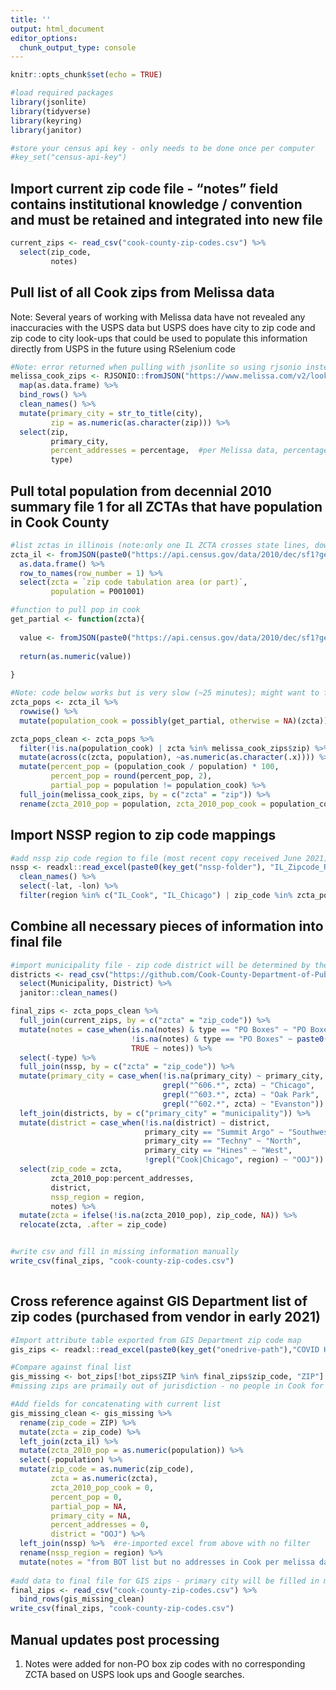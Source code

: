```yaml
---
title: ''
output: html_document
editor_options: 
  chunk_output_type: console
---
```


```r
knitr::opts_chunk$set(echo = TRUE)

#load required packages
library(jsonlite)
library(tidyverse)
library(keyring)
library(janitor)

#store your census api key - only needs to be done once per computer
#key_set("census-api-key")

```

## Import current zip code file - "notes" field contains institutional knowledge / convention and must be retained and integrated into new file

```r

current_zips <- read_csv("cook-county-zip-codes.csv") %>%
  select(zip_code, 
         notes)

```

## Pull list of all Cook zips from Melissa data

Note: Several years of working with Melissa data have not revealed any inaccuracies with the USPS data but USPS does have city to zip code and zip code to city look-ups that could be used to populate this information directly from USPS in the future using RSelenium code

```r

#Note: error returned when pulling with jsonlite so using rjsonio instead
melissa_cook_zips <- RJSONIO::fromJSON("https://www.melissa.com/v2/lookups/countyzip/state/?fips=17031&fmt=json") %>%
  map(as.data.frame) %>% 
  bind_rows() %>%
  clean_names() %>%
  mutate(primary_city = str_to_title(city),
         zip = as.numeric(as.character(zip))) %>%
  select(zip,
         primary_city,
         percent_addresses = percentage,  #per Melissa data, percentage reflects percent addresses in cook county
         type)

```

## Pull total population from decennial 2010 summary file 1 for all ZCTAs that have population in Cook County

```r

#list zctas in illinois (note:only one IL ZCTA crosses state lines, down state so not of concern for CCDPH)
zcta_il <- fromJSON(paste0("https://api.census.gov/data/2010/dec/sf1?get=P001001,NAME&for=zip%20code%20tabulation%20area%20(or%20part):*&in=state:17&key=", key_get("census-api-key"))) %>%
  as.data.frame() %>%
  row_to_names(row_number = 1) %>%
  select(zcta = `zip code tabulation area (or part)`,
         population = P001001)

#function to pull pop in cook
get_partial <- function(zcta){
  
  value <- fromJSON(paste0("https://api.census.gov/data/2010/dec/sf1?get=P001001,NAME&for=county%20(or%20part):031&in=state:17%20zip%20code%20tabulation%20area%20(or%20part):", zcta, "&key=", key_get("census-api-key")))[2,1]
  
  return(as.numeric(value))
  
}

#Note: code below works but is very slow (~25 minutes); might want to for loop with try() at some point
zcta_pops <- zcta_il %>%
  rowwise() %>%
  mutate(population_cook = possibly(get_partial, otherwise = NA)(zcta))

zcta_pops_clean <- zcta_pops %>%
  filter(!is.na(population_cook) | zcta %in% melissa_cook_zips$zip) %>%
  mutate(across(c(zcta, population), ~as.numeric(as.character(.x)))) %>%
  mutate(percent_pop = (population_cook / population) * 100,
         percent_pop = round(percent_pop, 2),
         partial_pop = population != population_cook) %>%
  full_join(melissa_cook_zips, by = c("zcta" = "zip")) %>%
  rename(zcta_2010_pop = population, zcta_2010_pop_cook = population_cook)

```

## Import NSSP region to zip code mappings

```r

#add nssp zip code region to file (most recent copy received June 2021)
nssp <- readxl::read_excel(paste0(key_get("nssp-folder"), "IL_Zipcode_Region_Mappings.xlsx")) %>% 
  clean_names() %>% 
  select(-lat, -lon) %>%
  filter(region %in% c("IL_Cook", "IL_Chicago") | zip_code %in% zcta_pops_clean$zcta)

```

## Combine all necessary pieces of information into final file

```r

#import municipality file - zip code district will be determined by the district of the primary city
districts <- read_csv("https://github.com/Cook-County-Department-of-Public-Health/ccdph-data-sets/blob/main/Municipality%20Populations.csv?raw=TRUE") %>%
  select(Municipality, District) %>%
  janitor::clean_names()

final_zips <- zcta_pops_clean %>%
  full_join(current_zips, by = c("zcta" = "zip_code")) %>%
  mutate(notes = case_when(is.na(notes) & type == "PO Boxes" ~ "PO Boxes",
                           !is.na(notes) & type == "PO Boxes" ~ paste0(notes, "; PO Boxes"),
                           TRUE ~ notes)) %>%
  select(-type) %>%
  full_join(nssp, by = c("zcta" = "zip_code")) %>%
  mutate(primary_city = case_when(!is.na(primary_city) ~ primary_city,
                                  grepl("^606.*", zcta) ~ "Chicago",
                                  grepl("^603.*", zcta) ~ "Oak Park",
                                  grepl("^602.*", zcta) ~ "Evanston")) %>%
  left_join(districts, by = c("primary_city" = "municipality")) %>%
  mutate(district = case_when(!is.na(district) ~ district,
                              primary_city == "Summit Argo" ~ "Southwest",
                              primary_city == "Techny" ~ "North",
                              primary_city == "Hines" ~ "West",
                              !grepl("Cook|Chicago", region) ~ "OOJ")) %>%
  select(zip_code = zcta,
         zcta_2010_pop:percent_addresses,
         district,
         nssp_region = region,
         notes) %>%
  mutate(zcta = ifelse(!is.na(zcta_2010_pop), zip_code, NA)) %>%
  relocate(zcta, .after = zip_code)


#write csv and fill in missing information manually
write_csv(final_zips, "cook-county-zip-codes.csv")
  

```


## Cross reference against GIS Department list of zip codes (purchased from vendor in early 2021)

```r

#Import attribute table exported from GIS Department zip code map
gis_zips <- readxl::read_excel(paste0(key_get("onedrive-path"),"COVID Home/Home working temp/gis_zips.xlsx"))

#Compare against final list
gis_missing <- bot_zips[!bot_zips$ZIP %in% final_zips$zip_code, "ZIP"] 
#missing zips are primaily out of jurisdiction - no people in Cook for corresponding zip codes

#Add fields for concatenating with current list
gis_missing_clean <- gis_missing %>%
  rename(zip_code = ZIP) %>%
  mutate(zcta = zip_code) %>%
  left_join(zcta_il) %>% 
  mutate(zcta_2010_pop = as.numeric(population)) %>%
  select(-population) %>%
  mutate(zip_code = as.numeric(zip_code),
         zcta = as.numeric(zcta),
         zcta_2010_pop_cook = 0,
         percent_pop = 0,
         partial_pop = NA,
         primary_city = NA,
         percent_addresses = 0,
         district = "OOJ") %>%
  left_join(nssp) %>%  #re-imported excel from above with no filter
  rename(nssp_region = region) %>%
  mutate(notes = "from BOT list but no addresses in Cook per melissa data")
  
#add data to final file for GIS zips - primary city will be filled in manually from USPS lookups
final_zips <- read_csv("cook-county-zip-codes.csv") %>%
  bind_rows(gis_missing_clean)
write_csv(final_zips, "cook-county-zip-codes.csv")

```



## Manual updates post processing

1) Notes were added for non-PO box zip codes with no corresponding ZCTA based on USPS look ups and Google searches. 

